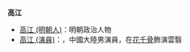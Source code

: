 '''高江'''

*[[高江_(明朝人)|高江 (明朝人)]]：明朝政治人物
*[[高江_(演員)|高江 (演員)]]：，中國大陸男演員，在[[花千骨|花千骨]]飾演雲翳

{{disambig}}